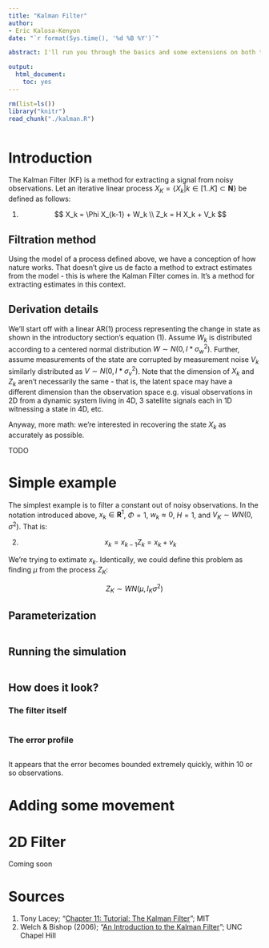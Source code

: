 ```yaml
---
title: "Kalman Filter"
author:
- Eric Kalosa-Kenyon
date: "`r format(Sys.time(), '%d %B %Y')`"

abstract: I'll run you through the basics and some extensions on both the theory of the Kalman Filter and its implementation in a simple, readable R script

output:
  html_document:
    toc: yes
---
```


```r
rm(list=ls())
library("knitr")
read_chunk("./kalman.R")
```

```r
```

# Introduction
The Kalman Filter (KF) is a method for extracting a signal from noisy
observations. Let an iterative linear process
$X_K=\{X_k | k \in [1..K] \subset \mathbf{N} \}$ be defined as follows:

(@basicdef)
$$
X_k = \Phi X_{k-1} + W_k \\
Z_k = H X_k + V_k
$$

## Filtration method
Using the model of a process defined above, we have a conception of how nature
works. That doesn't give us de facto a method to extract estimates from the
model - this is where the Kalman Filter comes in. It's a method for extracting
estimates in this context.

## Derivation details
We'll start off with a linear AR(1) process representing the change in
state as shown in the introductory section's equation (@basicdef). Assume
$W_k$ is distributed according to a centered normal distribution
$W \sim N(0, I*\sigma_w^2)$. Further, assume measurements of the state are
corrupted by measurement noise $V_k$ similarly distributed as
$V \sim N(0, I*\sigma_v^2)$. Note that the dimension of $X_k$ and $Z_k$ aren't
necessarily the same - that is, the latent space may have a different dimension
than the observation space e.g. visual observations in 2D from a dynamic system
living in 4D, 3 satellite signals each in 1D witnessing a state in 4D, etc.

Anyway, more math: we're interested in recovering the state $X_k$ as accurately
as possible.

TODO

# Simple example
The simplest example is to filter a constant out of noisy observations. In the
notation introduced above, $x_k\in\mathbf{R}^1$, $\Phi=1$, $w_k\approx 0$,
$H=1$, and $V_K \sim WN(0,\sigma^2)$. That is:

(@simpleex)
$$
x_k = x_{k-1}
Z_k = x_k + v_k
$$

We're trying to extimate $x_k$. Identically, we could define this problem as
finding $\mu$ from the process $Z_K$:

$$
Z_K \sim WN(\mu, I_K\sigma^2)
$$

## Parameterization
```r
```

## Running the simulation
```r
```

## How does it look?
### The filter itself
```r
```

### The error profile
```r
```
  
It appears that the error becomes bounded extremely quickly, within 10 or so
observations.

# Adding some movement

# 2D Filter
Coming soon

# Sources
1. Tony Lacey; "[Chapter 11: Tutorial: The Kalman Filter](http://web.mit.edu/kirtley/kirtley/binlustuff/literature/control/Kalman%20filter.pdf)"; MIT
2. Welch & Bishop (2006); "[An Introduction to the Kalman Filter](https://courses.cs.washington.edu/courses/cse571/03wi/notes/welch-bishop-tutorial.pdf)"; UNC Chapel Hill
